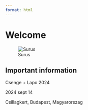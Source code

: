 ```yaml
---
format: html
---
```


# Welcome {.unnumbered}

::: {.column-margin}
![Surus](images/meghivo_deko.png){#fig-surus}

:::

<style>
  body {
  background-image: url("https://images.pexels.com/photos/189349/pexels-photo-189349.jpeg");
  background-size: cover;
  background-repeat: no-repeat;
}
  
</style>

## Important information {.unnumbered}

Csenge + Lapo 2024

2024 sept 14

Csillagkert, Budapest, Magyarorszag


